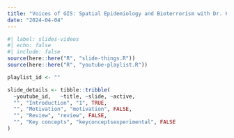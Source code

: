 ```yaml
---
title: "Voices of GIS: Spatial Epidemiology and Bioterrorism with Dr. Kimothy Smith"
date: "2024-04-04"
---
```


```r
#| label: slides-videos
#| echo: false
#| include: false
source(here::here("R", "slide-things.R"))
source(here::here("R", "youtube-playlist.R"))

playlist_id <- ""

slide_details <- tibble::tribble(
  ~youtube_id,   ~title, ~slide, ~active,
  "", "Introduction", "1", TRUE,
  "", "Motivation", "motivation", FALSE,
  "", "Review", "review", FALSE,
  "", "Key concepts", "keyconceptsexperimental", FALSE
)
```

<!-- ## Preparation -->
<!-- Please read [Chapter 2. Data](https://open.lib.umn.edu/mapping/chapter/2-data/){target="_blank"} from [Mapping, Society, and Technology](https://open.lib.umn.edu/mapping/){target="_blank"} [@Manson:2017]. -->

<!-- ## Content -->

<!-- - Spheroids, Ellipsoids, and Geoids (Oh My!) -->
<!-- - Projecting Earth -->
<!-- - Scale -->
<!-- - Geodatabases (and friends!) -->

<!-- ## Slides -->

<!-- The slides for today are available online as an HTML file. Use the buttons below to open the slides either as an interactive website or as a static PDF (for printing or storing for later). You can also click in the slides below and navigate through them with your left and right arrow keys. -->

<!-- ```{r show-slide-tabs, echo=FALSE, results="asis"} -->
<!-- slide_buttons("/slides/05-scales_of_measurement") -->
<!-- # slide_tabs(slide_details, "/slides/01-slides.html") -->
<!-- ``` -->

<!-- ```{r show-slides-xaringan, echo=FALSE} -->
<!-- xaringanExtra::embed_xaringan( -->
<!--   url = "/slides/05-scales_of_measurement.html", -->
<!--   ratio = "16:9" -->
<!-- ) -->
<!-- ``` -->

<!-- :::{.callout-tip} -->
<!-- **Fun fact**: If you type <kbd>?</kbd> (or <kbd>shift</kbd> + <kbd>/</kbd>) while going through the slides, you can see a list of slide-specific commands. -->
<!-- ::: -->
